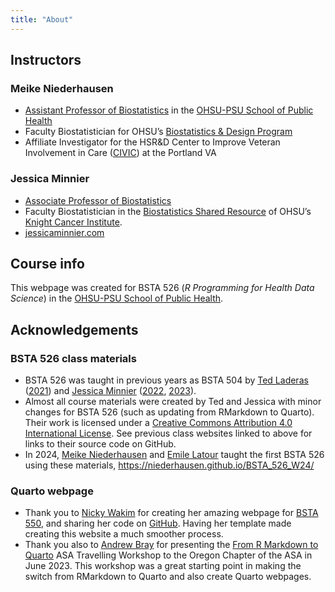 ```yaml
---
title: "About"
---
```


## Instructors

### Meike Niederhausen

* [Assistant Professor of Biostatistics](https://ohsu-psu-sph.org/our-school/faculty-directory/name/meike-niederhausen/) in the [OHSU-PSU School of Public Health](https://ohsu-psu-sph.org/)
* Faculty Biostatistician for OHSU's [Biostatistics & Design Program](https://www.ohsu.edu/research-cores/biostatistics-design-program)
* Affiliate Investigator for the HSR&D Center to Improve Veteran Involvement in Care ([CIVIC](https://www.portlandcoin.research.va.gov/index.asp)) at the Portland VA

### Jessica Minnier

* [Associate Professor of Biostatistics](https://www.ohsu.edu/people/jessica-minnier-phd)
* Faculty Biostatistician in the [Biostatistics Shared Resource](https://www.ohsu.edu/knight-cancer-institute/biostatistics-shared-resource) of OHSU's [Knight Cancer Institute](https://www.ohsu.edu/knight-cancer-institute).
* [jessicaminnier.com](http://jessicaminnier.com/)


## Course info

This webpage was created for BSTA 526 (*R Programming for Health Data Science*) in the [OHSU-PSU School of Public Health](https://ohsu-psu-sph.org/). 

## Acknowledgements

### BSTA 526 class materials

* BSTA 526 was taught in previous years as BSTA 504 by [Ted Laderas](https://laderast.github.io/) ([2021](https://sph-r-programming.netlify.app/)) and [Jessica Minnier](http://jessicaminnier.com/) ([2022](https://sph-r-programming-2022.netlify.app/), [2023](https://sph-r-programming-2023.netlify.app/)).
* Almost all course materials were created by Ted and Jessica with minor changes for BSTA 526 (such as updating from RMarkdown to Quarto). Their work is licensed under a [Creative Commons Attribution 4.0 International License](https://creativecommons.org/licenses/by/4.0/). See previous class websites linked to above for links to their source code on GitHub.
* In 2024, [Meike Niederhausen](https://ohsu-psu-sph.org/our-school/faculty-directory/name/meike-niederhausen/) and [Emile Latour](https://www.ohsu.edu/knight-cancer-institute/biostatistics-shared-resource) taught the first BSTA 526 using these materials, <https://niederhausen.github.io/BSTA_526_W24/>


### Quarto webpage 

* Thank you to [Nicky Wakim](https://github.com/nwakim/) for creating her amazing webpage for [BSTA 550](https://nwakim.github.io/F2023_BSTA_550/), and sharing her code on [GitHub](https://github.com/nwakim/F2023_BSTA_550). Having her template made creating this website a much smoother process.
* Thank you also to [Andrew Bray](https://andrewpbray.github.io/) for presenting the [From R Markdown to Quarto](https://andrew.quarto.pub/oregon-asa/) ASA Travelling Workshop to the Oregon Chapter of the ASA in June 2023. This workshop was a great starting point in making the switch from RMarkdown to Quarto and also create Quarto webpages. 

